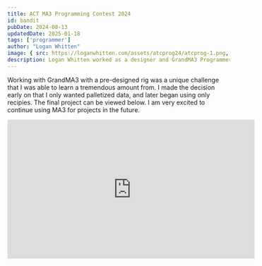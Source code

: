 ```yaml
---
title: ACT MA3 Programming Contest 2024
id: bandit
pubDate: 2024-08-13
updatedDate: 2025-01-18
tags: ['programmer']
author: "Logan Whitten"
image: { src: https://loganwhitten.com/assets/atcprog24/atcprog-1.png, alt: Logan Whitten's Submission for ACT's Programming contest 2024, positionx: 30%, positiony: 20%}
description: Logan Whitten worked as a designer and GrandMA3 Programmer for his entry to the ACT MA3 Programming Contest.
---
```


Working with GrandMA3 with a pre-designed  rig was a unique challenge that I was able to learn a tremendous amount from.  I made the decision early on
that I only wanted palletized data, and later began using only recipies. The final project can be viewed below. I am very excited to continue using MA3
for projects in the future.


<div class="width-screen flex place-items-center place-content-center">
<iframe class="place-self-center" width="560" height="315" src="https://www.youtube.com/embed/stWhrPhxdFM?si=y6nzAAwFGwmi92i_" title="YouTube video player" frameborder="0" allow="accelerometer; autoplay; clipboard-write; encrypted-media; gyroscope; picture-in-picture; web-share" referrerpolicy="strict-origin-when-cross-origin" allowfullscreen></iframe>
</div>
